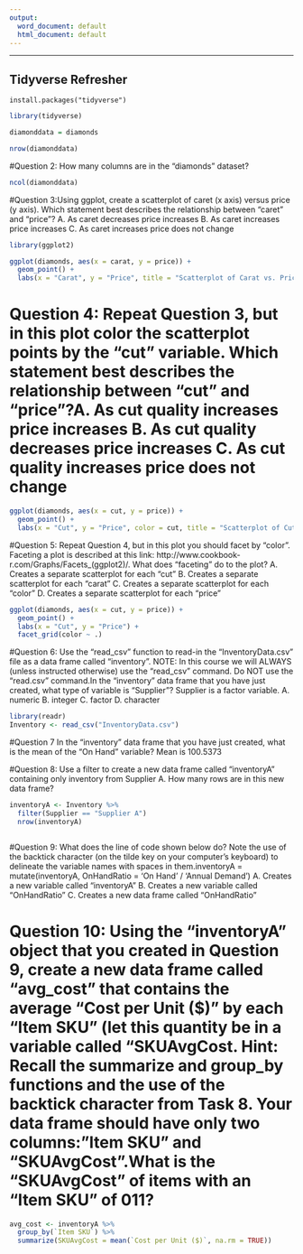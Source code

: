 ---
output:
  word_document: default
  html_document: default
---
---

## Tidyverse Refresher

```{Installing Packages}
install.packages("tidyverse")
```

```{r}
library(tidyverse)
```
```{r}
diamonddata = diamonds
```
```{r}
nrow(diamonddata)
```
#Question 2: How many columns are in the “diamonds” dataset?

```{r}
ncol(diamonddata)
```
#Question 3:Using ggplot, create a scatterplot of caret (x axis) versus price (y axis). Which statement best describes the relationship between “caret” and “price”?
A. As caret decreases price increases
B. As caret increases price increases
C. As caret increases price does not change

```{r}
library(ggplot2)
```
```{r}
ggplot(diamonds, aes(x = carat, y = price)) +
  geom_point() +
  labs(x = "Carat", y = "Price", title = "Scatterplot of Carat vs. Price")
```
# Question 4: Repeat Question 3, but in this plot color the scatterplot points by the “cut” variable. Which statement best describes the relationship between “cut” and “price”?A. As cut quality increases price increases B. As cut quality decreases price increases C. As cut quality increases price does not change

```{r}
ggplot(diamonds, aes(x = cut, y = price)) +
  geom_point() +
  labs(x = "Cut", y = "Price", color = cut, title = "Scatterplot of Cut vs. Price")
```
#Question 5: Repeat Question 4, but in this plot you should facet by “color”. Faceting a plot is described at this link: http://www.cookbook-r.com/Graphs/Facets_(ggplot2)/. What does “faceting” do to the plot?
A. Creates a separate scatterplot for each “cut”
B. Creates a separate scatterplot for each “carat”
C. Creates a separate scatterplot for each “color”
D. Creates a separate scatterplot for each “price”

```{r}
ggplot(diamonds, aes(x = cut, y = price)) +
  geom_point() +
  labs(x = "Cut", y = "Price") +
  facet_grid(color ~ .)
```

#Question 6: Use the “read_csv” function to read-in the “InventoryData.csv” file as a data frame called “inventory”. NOTE: In this course we will ALWAYS (unless instructed otherwise) use the “read_csv” command. Do NOT use the “read.csv” command.In the “inventory” data frame that you have just created, what type of variable is “Supplier”? Supplier is a factor variable.
A. numeric
B. integer
C. factor
D. character

```{r}
library(readr)
Inventory <- read_csv("InventoryData.csv")
```

#Question 7 In the “inventory” data frame that you have just created, what is the mean of the “On Hand” variable? Mean is 100.5373

#Question 8: Use a filter to create a new data frame called “inventoryA” containing only inventory from Supplier A. How many rows are in this new data frame?

```{r}
inventoryA <- Inventory %>%
  filter(Supplier == "Supplier A")
  nrow(inventoryA)
```

```{r}

```
#Question 9: What does the line of code shown below do? Note the use of the backtick character (on the tilde key on your computer’s keyboard) to delineate the variable names with spaces in them.inventoryA = mutate(inventoryA, OnHandRatio = 'On Hand' / 'Annual Demand')
A. Creates a new variable called “inventoryA”
B. Creates a new variable called “OnHandRatio”
C. Creates a new data frame called “OnHandRatio"

# Question 10: Using the “inventoryA” object that you created in Question 9, create a new data frame called “avg_cost” that contains the average “Cost per Unit ($)” by each “Item SKU” (let this quantity be in a variable called “SKUAvgCost. Hint: Recall the summarize and group_by functions and the use of the backtick character from Task 8. Your data frame should have only two columns:”Item SKU” and “SKUAvgCost”.What is the “SKUAvgCost” of items with an “Item SKU” of 011?

```{r}
avg_cost <- inventoryA %>%
  group_by(`Item SKU`) %>%
  summarize(SKUAvgCost = mean(`Cost per Unit ($)`, na.rm = TRUE))
```

